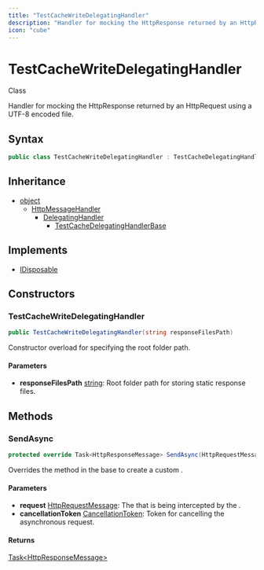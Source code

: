 ```yaml
---
title: "TestCacheWriteDelegatingHandler"
description: "Handler for mocking the HttpResponse returned by an HttpRequest using a UTF-8 encoded file."
icon: "cube"
---
```


# TestCacheWriteDelegatingHandler

<Badge variant="outline">Class</Badge>

Handler for mocking the HttpResponse returned by an HttpRequest using a UTF-8 encoded file.

## Syntax

```csharp
public class TestCacheWriteDelegatingHandler : TestCacheDelegatingHandlerBase, IDisposable
```

## Inheritance

- [object](https://learn.microsoft.com/dotnet/api/system.object)
  - [HttpMessageHandler](https://learn.microsoft.com/dotnet/api/system.net.http.httpmessagehandler)
    - [DelegatingHandler](https://learn.microsoft.com/dotnet/api/system.net.http.delegatinghandler)
      - [TestCacheDelegatingHandlerBase](/api-reference/cloudnimble/breakdance/assemblies/http/testcachedelegatinghandlerbase)

## Implements

- [IDisposable](https://learn.microsoft.com/dotnet/api/system.idisposable)

## Constructors

### TestCacheWriteDelegatingHandler

```csharp
public TestCacheWriteDelegatingHandler(string responseFilesPath)
```

Constructor overload for specifying the root folder path.

#### Parameters

- **responseFilesPath** [string](https://learn.microsoft.com/dotnet/api/system.string): Root folder path for storing static response files.


## Methods

### SendAsync

```csharp
protected override Task<HttpResponseMessage> SendAsync(HttpRequestMessage request, CancellationToken cancellationToken)
```

Overrides the method in the base <xref href="System.Net.Http.DelegatingHandler" data-throw-if-not-resolved="false"></xref> to create a custom <xref href="System.Net.Http.HttpResponseMessage" data-throw-if-not-resolved="false"></xref>.

#### Parameters

- **request** [HttpRequestMessage](https://learn.microsoft.com/dotnet/api/system.net.http.httprequestmessage): The <xref href="System.Net.Http.HttpRequestMessage" data-throw-if-not-resolved="false"></xref> that is being intercepted by the <xref href="System.Net.Http.DelegatingHandler" data-throw-if-not-resolved="false"></xref>.
- **cancellationToken** [CancellationToken](https://learn.microsoft.com/dotnet/api/system.threading.cancellationtoken): Token for cancelling the asynchronous request.

#### Returns

[Task&lt;HttpResponseMessage&gt;](https://learn.microsoft.com/dotnet/api/system.threading.tasks.task-1)


